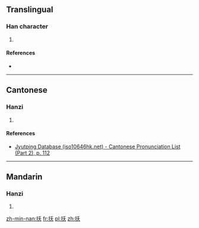 {{also|扶|抚}}
==Translingual==

===Han character===
{{Han char|rn=64|rad=手|as=04|sn=7|four=5203<sub>4</sub>|canj=手竹大 (QHK), X手竹大 (XQHK)|ids=⿰[[扌]][[夭]]}}

# {{defn|Han|sort=手04}}

====References====
* {{Han ref|kx=0419.090|dkj=11842|dj=0766.020|hdz=31838.030|uh=6277|ud=25207|bh=CAF3|bd=51955}}

----

==Cantonese==

===Hanzi===
{{yue-hanzi|jyut=[[ou3]], [[ngou3]]|y=ou3, ngou3}}

# {{defn|lang=yue|sort=手04}}

====References====
*[http://www.iso10646hk.net/jp/document/download.jsp Jyutping Database (iso10646hk.net) - Cantonese Pronunciation List (Part 2), p. 112]

----

==Mandarin==

===Hanzi===
{{cmn-hanzi|pin=[[ào]] ([[ao4]])|wg=ao<sup>4</sup>}}

# {{defn|lang=cmn|sort=手04}}

[[zh-min-nan:扷]]
[[fr:扷]]
[[pl:扷]]
[[zh:扷]]